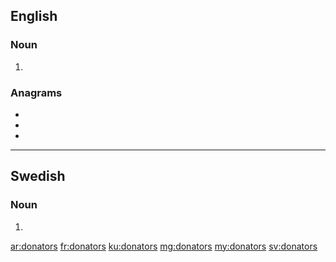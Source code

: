 ==English==

===Noun===
{{head|en|noun plural form}}

# {{plural of|donator|lang=en}}

===Anagrams===
* {{l|en|odorants}}
* {{l|en|tandoors}}
* {{l|en|tornados}}

----

==Swedish==

===Noun===
{{head|sv|noun form}}

# {{sv-noun-form-indef-gen|donator}}

[[ar:donators]]
[[fr:donators]]
[[ku:donators]]
[[mg:donators]]
[[my:donators]]
[[sv:donators]]